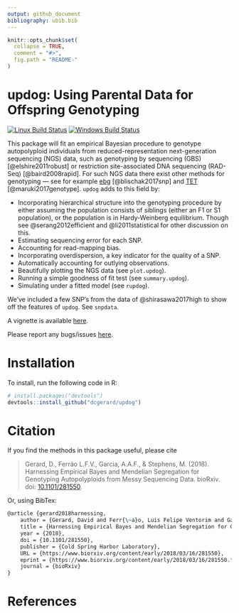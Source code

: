 ```yaml
---
output: github_document
bibliography: ubib.bib
---
```


<!-- README.md is generated from README.Rmd. Please edit that file -->

```r
knitr::opts_chunk$set(
  collapse = TRUE,
  comment = "#>",
  fig.path = "README-"
)
```

# updog: Using Parental Data for Offspring Genotyping
[![Linux Build Status](https://travis-ci.org/dcgerard/updog.svg?branch=master)](https://travis-ci.org/dcgerard/updog)
[![Windows Build Status](https://ci.appveyor.com/api/projects/status/github/dcgerard/updog?branch=master&svg=true)](https://ci.appveyor.com/project/dcgerard/updog)
<!-- [![Coverage Status](https://img.shields.io/codecov/c/github/dcgerard/updog/master.svg)](https://codecov.io/github/dcgerard/updog?branch=master) -->
<!-- [![License: GPL v3](https://img.shields.io/badge/License-GPL%20v3-blue.svg)](http://www.gnu.org/licenses/gpl-3.0) -->

This package will fit an empirical Bayesian procedure to genotype autopolyploid individuals from reduced-representation next-generation sequencing (NGS) data, such as genotyping by sequencing (GBS) [@elshire2011robust] or restriction site-associated DNA sequencing (RAD-Seq) [@baird2008rapid]. For such NGS data there exist other methods for genotyping --- see for example [ebg](https://github.com/pblischak/polyploid-genotyping) [@blischak2017snp] and [TET](http://www.g3journal.org/lookup/suppl/doi:10.1534/g3.117.039008/-/DC1) [@maruki2017genotype]. `updog` adds to this field by:

- Incorporating hierarchical structure into the genotyping procedure by either assuming the population consists of siblings (either an F1 or S1 population), or the population is in Hardy-Weinberg equilibrium. Though see @serang2012efficient and @li2011statistical for other discussion on this.
- Estimating sequencing error for each SNP.
- Accounting for read-mapping bias.
- Incorporating overdispersion, a key indicator for the quality of a SNP.
- Automatically accounting for outlying observations.
- Beautifully plotting the NGS data (see `plot.updog`).
- Running a simple goodness of fit test (see `summary.updog`).
- Simulating under a fitted model (see `rupdog`).

We've included a few SNP's from the data of @shirasawa2017high to show off the features of `updog`. See `snpdata`.

A vignette is available [here](https://dcgerard.github.io/updog/articles/smells_like_updog.html).

Please report any bugs/issues [here](https://github.com/dcgerard/updog/issues).

# Installation

To install, run the following code in R:
``` r
# install.packages("devtools")
devtools::install_github("dcgerard/updog")
```

# Citation
If you find the methods in this package useful, please cite

> Gerard, D., Ferr&atilde;o L.F.V., Garcia, A.A.F., & Stephens, M. (2018). Harnessing Empirical Bayes and Mendelian Segregation for Genotyping Autopolyploids from Messy Sequencing Data. bioRxiv. doi: [10.1101/281550](https://doi.org/10.1101/281550).

Or, using BibTex:
``` tex
@article {gerard2018harnessing,
	author = {Gerard, David and Ferr{\~a}o, Luis Felipe Ventorim and Garcia, Antonio Augusto Franco and Stephens, Matthew},
	title = {Harnessing Empirical Bayes and Mendelian Segregation for Genotyping Autopolyploids from Messy Sequencing Data},
	year = {2018},
	doi = {10.1101/281550},
	publisher = {Cold Spring Harbor Laboratory},
	URL = {https://www.biorxiv.org/content/early/2018/03/16/281550},
	eprint = {https://www.biorxiv.org/content/early/2018/03/16/281550.full.pdf},
	journal = {bioRxiv}
}
```

# References
